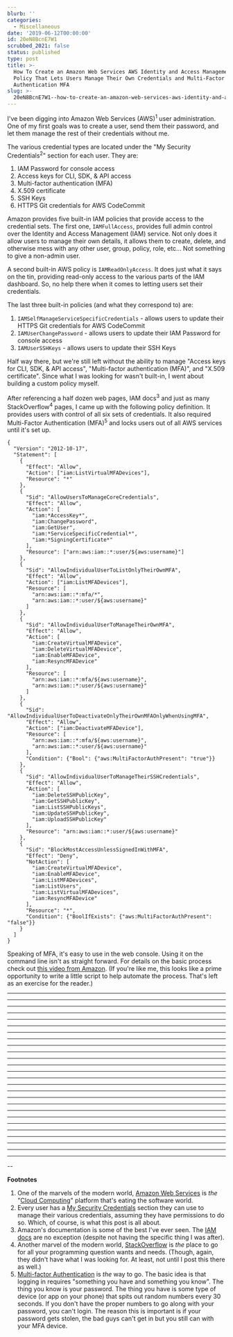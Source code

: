 ```yaml
---
blurb: ''
categories:
  - Miscellaneous
date: '2019-06-12T00:00:00'
id: 20eN8BcnE7W1
scrubbed_2021: false
status: published
type: post
title: >-
  How To Create an Amazon Web Services AWS Identity and Access Management IAM
  Policy That Lets Users Manage Their Own Credentials and Multi-Factor
  Authentication MFA
slug: >-
  20eN8BcnE7W1--how-to-create-an-amazon-web-services-aws-identity-and-access-management-iam-policy-that-lets-users-manage-their-own-credentials-and-multifactor-authentication-mfa
---
```


I've been digging into Amazon Web Services (AWS)<sup>1</sup> user administration. One of my first goals was to create a user, send them their password, and let them manage the rest of their credentials without me. 

The various credential types are located under the "My Security Credentials<sup>2</sup>" section for each user. They are:

1. IAM Password for console access
2. Access keys for CLI, SDK, & API access
3. Multi-factor authentication (MFA)
4. X.509 certificate
5. SSH Keys
6. HTTPS Git credentials for AWS CodeCommit

Amazon provides five built-in IAM policies that provide access to the credential sets. The first one, `IAMFullAccess`, provides full admin control over the Identity and Access Management (IAM) service. Not only does it allow users to manage their own details, it allows them to create, delete, and otherwise mess with any other user, group, policy, role, etc... Not something to give a non-admin user. 

A second built-in AWS policy is `IAMReadOnlyAccess`. It does just what it says on the tin, providing read-only access to the various parts of the IAM dashboard. So, no help there when it comes to letting users set their credentials. 

The last three built-in policies (and what they correspond to) are:

1. `IAMSelfManageServiceSpecificCredentials` - allows users to update their HTTPS Git credentials for AWS CodeCommit
2. `IAMUserChangePassword` - allows users to update their IAM Password for console access
3. `IAMUserSSHKeys` - allows users to update their SSH Keys

Half way there, but we're still left without the ability to manage "Access keys for CLI, SDK, & API access", "Multi-factor authentication (MFA)", and "X.509 certificate". Since what I was looking for wasn't built-in, I went about building a custom policy myself. 

After referencing a half dozen web pages, IAM docs<sup>3</sup> and just as many StackOverflow<sup>4</sup> pages, I came up with the following policy definition. It provides users with control of all six sets of credentials. It also required Multi-Factor Authentication (MFA)<sup>5</sup> and locks users out of all AWS services until it's set up. 


```json{numberLines: true}
{
  "Version": "2012-10-17",
  "Statement": [
    {
      "Effect": "Allow",
      "Action": ["iam:ListVirtualMFADevices"],
      "Resource": "*"
    },
    {
      "Sid": "AllowUsersToManageCoreCredentials",
      "Effect": "Allow",
      "Action": [
        "iam:*AccessKey*",
        "iam:ChangePassword",
        "iam:GetUser",
        "iam:*ServiceSpecificCredential*",
        "iam:*SigningCertificate*"
      ],
      "Resource": ["arn:aws:iam::*:user/${aws:username}"]
    },
    {
      "Sid": "AllowIndividualUserToListOnlyTheirOwnMFA",
      "Effect": "Allow",
      "Action": ["iam:ListMFADevices"],
      "Resource": [
        "arn:aws:iam::*:mfa/*",
        "arn:aws:iam::*:user/${aws:username}"
      ]
    },
    {
      "Sid": "AllowIndividualUserToManageTheirOwnMFA",
      "Effect": "Allow",
      "Action": [
        "iam:CreateVirtualMFADevice",
        "iam:DeleteVirtualMFADevice",
        "iam:EnableMFADevice",
        "iam:ResyncMFADevice"
      ],
      "Resource": [
        "arn:aws:iam::*:mfa/${aws:username}",
        "arn:aws:iam::*:user/${aws:username}"
      ]
    },
    {
      "Sid": "AllowIndividualUserToDeactivateOnlyTheirOwnMFAOnlyWhenUsingMFA",
      "Effect": "Allow",
      "Action": ["iam:DeactivateMFADevice"],
      "Resource": [
        "arn:aws:iam::*:mfa/${aws:username}",
        "arn:aws:iam::*:user/${aws:username}"
      ],
      "Condition": {"Bool": {"aws:MultiFactorAuthPresent": "true"}}
    },
    {
      "Sid": "AllowIndividualUserToManageTheirSSHCredentials",
      "Effect": "Allow",
      "Action": [
        "iam:DeleteSSHPublicKey",
        "iam:GetSSHPublicKey",
        "iam:ListSSHPublicKeys",
        "iam:UpdateSSHPublicKey",
        "iam:UploadSSHPublicKey"
      ],
      "Resource": "arn:aws:iam::*:user/${aws:username}"
    },
    {
      "Sid": "BlockMostAccessUnlessSignedInWithMFA",
      "Effect": "Deny",
      "NotAction": [
        "iam:CreateVirtualMFADevice",
        "iam:EnableMFADevice",
        "iam:ListMFADevices",
        "iam:ListUsers",
        "iam:ListVirtualMFADevices",
        "iam:ResyncMFADevice"
      ],
      "Resource": "*",
      "Condition": {"BoolIfExists": {"aws:MultiFactorAuthPresent": "false"}}
    }
  ]
}
```


Speaking of MFA, it's easy to use in the web console. Using it on the command line isn't as straight forward. For details on the basic process check out [this video from Amazon](https://aws.amazon.com/premiumsupport/knowledge-center/authenticate-mfa-cli/). (If you're like me, this looks like a prime opportunity to write a little script to help automate the process. That's left as an exercise for the reader.)

---
---
---
---
---
---
---
---
---
---
---
---
---
---
---
---
---
---
---
---
---
---
---
---
---
---
--

**Footnotes**

1. One of the marvels of the modern world, [Amazon Web Services](https://aws.amazon.com) is *the* "[Cloud Computing](https://en.wikipedia.org/wiki/Cloud_computing)" platform that's eating the software world.
2. Every user has a [My Security Credentials](https://console.aws.amazon.com/iam/home?#/security_credentials) section they can use to manage their various credentials, assuming they have permissions to do so. Which, of course, is what this post is all about.
3. Amazon's documentation is some of the best I've ever seen. The [IAM docs](https://docs.aws.amazon.com/iam/index.html) are no exception (despite not having the specific thing I was after).
4. Another marvel of the modern world, [StackOverflow](https://stackoverflow.com) is *the* place to go for all your programming question wants and needs. (Though, again, they didn't have what I was looking for. At least, not until I post this there as well.)
5. [Multi-factor Authentication](https://en.wikipedia.org/wiki/Multi-factor_authentication) is *the* way to go. The basic idea is that logging in requires "something you have and something you know". The thing you know is your password. The thing you have is some type of device (or app on your phone) that spits out random numbers every 30 seconds. If you don't have the proper numbers to go along with your password, you can't login. The reason this is important is if your password gets stolen, the bad guys can't get in but you still can with your MFA device.
